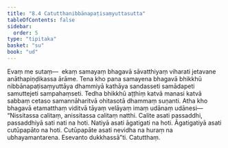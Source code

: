 ```yaml
---
title: "8.4 Catutthanibbānapaṭisaṃyuttasutta"
tableOfContents: false
sidebar:
  order: 5
type: "tipitaka"
basket: "su"
book: "ud"
---
```



<DynamicBreadcrumb />

<Division number="74" book="ud" bookNo="18" page="178">

<Paragraph number="673" book="ud">
Evaṃ me sutaṃ—  ekaṃ samayaṃ bhagavā sāvatthiyaṃ viharati jetavane anāthapiṇḍikassa ārāme. Tena kho pana samayena bhagavā bhikkhū nibbānapaṭisaṃyuttāya dhammiyā kathāya sandasseti samādapeti samuttejeti sampahaṃseti. Tedha bhikkhū aṭṭhiṃ katvā manasi katvā sabbaṃ cetaso samannāharitvā ohitasotā dhammaṃ suṇanti.
</Paragraph>

<Paragraph number="674" book="ud">
Atha kho bhagavā etamatthaṃ viditvā tāyaṃ velāyaṃ imaṃ udānaṃ udānesi—
</Paragraph>

<Paragraph number="675" book="ud">
“Nissitassa calitaṃ, anissitassa calitaṃ natthi. Calite asati passaddhi, passaddhiyā sati nati na hoti. Natiyā asati āgatigati na hoti. Āgatigatiyā asati cutūpapāto na hoti. Cutūpapāte asati nevidha na huraṃ na ubhayamantarena. Esevanto dukkhassā”ti.

</Paragraph>
</Division>

<Paragraph number="676" type="center" book="ud">
Catutthaṃ.
</Paragraph>